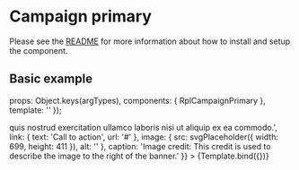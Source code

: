 
<Meta title="Organisms/CampaignPrimary" />

# Campaign primary
Please see the [README](https://github.com/dpc-sdp/ripple/blob/master/packages/components/Organisms/CampaignPrimary/README.md) for more information about how to install and setup the component.

## Basic example

  props: Object.keys(argTypes),
  components: { RplCampaignPrimary },
  template: '<rpl-campaign-primary :title="title" :summary="summary" :link="link" :image="image" :caption="caption" />'
});

<Canvas>
  <Story
    name="CampaignPrimary"
    args={{
      title: 'Primary campaign headline',
      summary: 'Lorem ipsum dolor sit amet, consectetur adipiscing elit, sed do eiusmod temporar incident  incididunt ut labore et dolore magna aliqua. Ut enim ad minim niam, <a href="#">quis nostrud</a> exercitation ullamco laboris nisi ut aliquip ex ea commodo.',
      link: { text: 'Call to action', url: '#' },
      image: { src: svgPlaceholder({ width: 699, height: 411 }), alt: '' },
      caption: 'Image credit: This credit is used to describe the image to the right of the banner.'
    }}
  >
    {Template.bind({})}
  </Story>
</Canvas>

<ArgsTable of={RplCampaignPrimary} />
